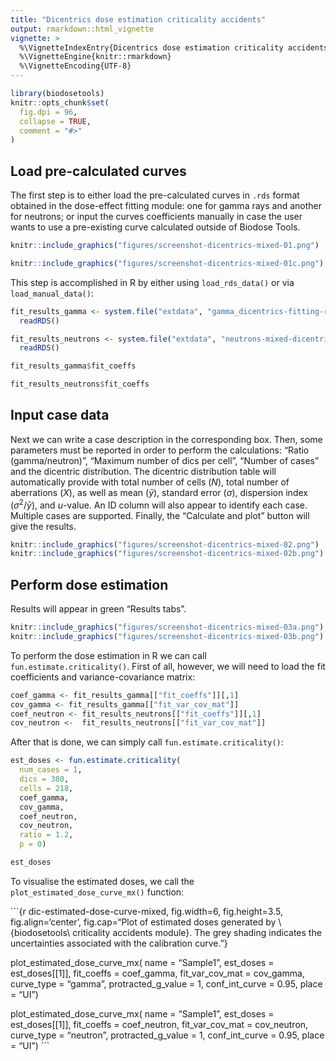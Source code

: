 ```yaml
---
title: "Dicentrics dose estimation criticality accidents"
output: rmarkdown::html_vignette
vignette: >
  %\VignetteIndexEntry{Dicentrics dose estimation criticality accidents}
  %\VignetteEngine{knitr::rmarkdown}
  %\VignetteEncoding{UTF-8}
---
```


```r
library(biodosetools)
knitr::opts_chunk$set(
  fig.dpi = 96,
  collapse = TRUE,
  comment = "#>"
)
```

## Load pre-calculated curves

The first step is to either load the pre-calculated curves in `.rds` format obtained in the dose-effect fitting module: one for gamma rays and another for neutrons; or input the curves coefficients manually in case the user wants to use a pre-existing curve calculated outside of Biodose Tools. 

```r
knitr::include_graphics("figures/screenshot-dicentrics-mixed-01.png")
```

```r
knitr::include_graphics("figures/screenshot-dicentrics-mixed-01c.png")
```

This step is accomplished in R by either using `load_rds_data()` or via `load_manual_data()`:

```r

fit_results_gamma <- system.file("extdata", "gamma_dicentrics-fitting-results.rds", package = "biodosetools") %>%
  readRDS()

fit_results_neutrons <- system.file("extdata", "neutrons-mixed-dicentrics-fitting-results.rds", package = "biodosetools") %>%
  readRDS()
```

```r
fit_results_gamma$fit_coeffs

fit_results_neutrons$fit_coeffs
```

## Input case data

Next we can write a case description in the corresponding box. Then, some parameters must be reported in order to perform the calculations: "Ratio (gamma/neutron)", "Maximum number of dics per cell", "Number of cases" and the dicentric distribution. The dicentric distribution table will automatically provide with total number of cells ($N$), total number of aberrations ($X$), as well as mean ($\bar{y}$), standard error ($\sigma$), dispersion index ($\sigma^{2}/\bar{y}$), and $u$-value. An ID column will also appear to identify each case. Multiple cases are supported. Finally, the "Calculate and plot" button will give the results.

```r
knitr::include_graphics("figures/screenshot-dicentrics-mixed-02.png")
knitr::include_graphics("figures/screenshot-dicentrics-mixed-02b.png")
```

## Perform dose estimation
Results will appear in green "Results tabs".

```r
knitr::include_graphics("figures/screenshot-dicentrics-mixed-03a.png")
knitr::include_graphics("figures/screenshot-dicentrics-mixed-03b.png")
```

To perform the dose estimation in R we can call `fun.estimate.criticality()`. First of all, however, we will need to load the fit coefficients and variance-covariance matrix:

```r

coef_gamma <- fit_results_gamma[["fit_coeffs"]][,1]
cov_gamma <- fit_results_gamma[["fit_var_cov_mat"]]
coef_neutron <- fit_results_neutrons[["fit_coeffs"]][,1]
cov_neutron <-  fit_results_neutrons[["fit_var_cov_mat"]]

```

After that is done, we can simply call `fun.estimate.criticality()`:

```r
est_doses <- fun.estimate.criticality(
  num_cases = 1,
  dics = 380, 
  cells = 218, 
  coef_gamma, 
  cov_gamma, 
  coef_neutron, 
  cov_neutron, 
  ratio = 1.2, 
  p = 0)

```


```r
est_doses
```

To visualise the estimated doses, we call the `plot_estimated_dose_curve_mx()` function:

```{r dic-estimated-dose-curve-mixed, fig.width=6, fig.height=3.5, fig.align='center', fig.cap="Plot of estimated doses generated by \\{biodosetools\\ criticality accidents module}. The grey shading indicates the uncertainties associated with the calibration curve."}

plot_estimated_dose_curve_mx(
  name = "Sample1", 
  est_doses = est_doses[[1]], 
  fit_coeffs = coef_gamma, 
  fit_var_cov_mat = cov_gamma,
  curve_type = "gamma",
  protracted_g_value = 1,
  conf_int_curve = 0.95, 
  place = "UI")
  

plot_estimated_dose_curve_mx(
  name = "Sample1", 
  est_doses = est_doses[[1]], 
  fit_coeffs = coef_neutron, 
  fit_var_cov_mat = cov_neutron,
  curve_type = "neutron",
  protracted_g_value = 1,
  conf_int_curve = 0.95, 
  place = "UI")
```

